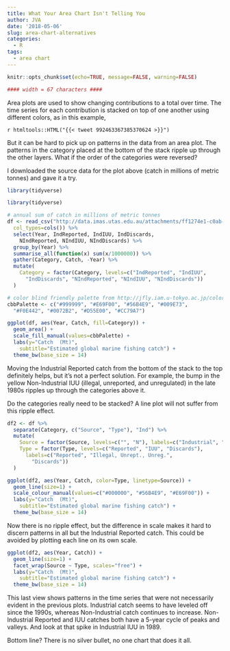 ```yaml
---
title: What Your Area Chart Isn't Telling You
author: JVA
date: '2018-05-06'
slug: area-chart-alternatives
categories:
  - R
tags:
  - area chart
---
```


```r
knitr::opts_chunk$set(echo=TRUE, message=FALSE, warning=FALSE)

#### width = 67 characters ####
```

Area plots are used to show changing contributions to a total over time.  The time series for each contribution is stacked on top of one another using different colors, as in this example,

`r htmltools::HTML("{{< tweet 992463367385370624 >}}")`

But it can be hard to pick up on patterns in the data from an area plot.  The patterns in the category placed at the bottom of the stack ripple up through the other layers.  What if the order of the categories were reversed?

I downloaded the source data for the plot above (catch in millions of metric tonnes) and gave it a try.

```r
library(tidyverse)
```

```r
library(tidyverse)
```

```r
# annual sum of catch in millions of metric tonnes
df <- read_csv("http://data.imas.utas.edu.au/attachments/ff1274e1-c0ab-411b-a8a2-5a12eb27f2c0/Index.csv", 
  col_types=cols()) %>%
  select(Year, IndReported, IndIUU, IndDiscards, 
    NIndReported, NIndIUU, NIndDiscards) %>%
  group_by(Year) %>%
  summarise_all(function(x) sum(x/1000000)) %>%
  gather(Category, Catch, -Year) %>%
  mutate(
    Category = factor(Category, levels=c("IndReported", "IndIUU",
      "IndDiscards", "NIndReported", "NIndIUU", "NIndDiscards"))
  )

# color blind friendly palette from http://jfly.iam.u-tokyo.ac.jp/color/#pallet
cbbPalette <- c("#999999", "#E69F00", "#56B4E9", "#009E73", 
  "#F0E442", "#0072B2", "#D55E00", "#CC79A7")

ggplot(df, aes(Year, Catch, fill=Category)) +
  geom_area() +
  scale_fill_manual(values=cbbPalette) +
  labs(y="Catch  (Mt)", 
    subtitle="Estimated global marine fishing catch") +
  theme_bw(base_size = 14)
```

Moving the Industrial Reported catch from the bottom of the stack to the top definitely helps, but it's not a perfect solution.  For example, the bump in the yellow Non-Industrial IUU (illegal, unreported, and unregulated) in the late 1980s ripples up through the categories above it.

Do the categories really need to be stacked?  A line plot will not suffer from this ripple effect.

```r
df2 <- df %>%
  separate(Category, c("Source", "Type"), "Ind") %>%
  mutate(
    Source = factor(Source, levels=c("", "N"), labels=c("Industrial", "Non-Industrial")),
    Type = factor(Type, levels=c("Reported", "IUU", "Discards"), 
      labels=c("Reported", "Illegal, Unrept., Unreg.", 
        "Discards"))
  )

ggplot(df2, aes(Year, Catch, color=Type, linetype=Source)) +
  geom_line(size=1) + 
  scale_colour_manual(values=c("#000000", "#56B4E9", "#E69F00")) +
  labs(y="Catch  (Mt)", 
    subtitle="Estimated global marine fishing catch") +
  theme_bw(base_size = 14)
```

Now there is no ripple effect, but the difference in scale makes it hard to discern patterns in all but the Industrial Reported catch.  This could be avoided by plotting each line on its own scale.

```r
ggplot(df2, aes(Year, Catch)) +
  geom_line(size=1) + 
  facet_wrap(Source ~ Type, scales="free") +
  labs(y="Catch  (Mt)", 
    subtitle="Estimated global marine fishing catch") +
  theme_bw(base_size = 14)
```

This last view shows patterns in the time series that were not necessarily evident in the previous plots.  Industrial catch seems to have leveled off since the 1990s, whereas Non-Industrial catch continues to increase.  Non-Industrial Reported and IUU catches both have a 5-year cycle of peaks and valleys.  And look at that spike in Industrial IUU in 1989.

Bottom line?  There is no silver bullet, no one chart that does it all.  
